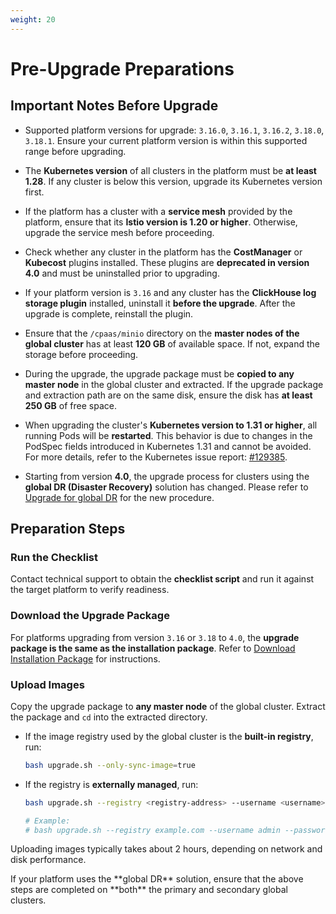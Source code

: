 ```yaml
---
weight: 20
---
```

# Pre-Upgrade Preparations

## Important Notes Before Upgrade

* Supported platform versions for upgrade: `3.16.0`, `3.16.1`, `3.16.2`, `3.18.0`, `3.18.1`.
  Ensure your current platform version is within this supported range before upgrading.

* The **Kubernetes version** of all clusters in the platform must be **at least 1.28**.
  If any cluster is below this version, upgrade its Kubernetes version first.

* If the platform has a cluster with a **service mesh** provided by the platform, ensure that its **Istio version is 1.20 or higher**. Otherwise, upgrade the service mesh before proceeding.

* Check whether any cluster in the platform has the **CostManager** or **Kubecost** plugins installed. These plugins are **deprecated in version 4.0** and must be uninstalled prior to upgrading.

* If your platform version is `3.16` and any cluster has the **ClickHouse log storage plugin** installed, uninstall it **before the upgrade**. After the upgrade is complete, reinstall the plugin.

* Ensure that the `/cpaas/minio` directory on the **master nodes of the global cluster** has at least **120 GB** of available space.
  If not, expand the storage before proceeding.

* During the upgrade, the upgrade package must be **copied to any master node** in the global cluster and extracted.
  If the upgrade package and extraction path are on the same disk, ensure the disk has **at least 250 GB** of free space.

* When upgrading the cluster's **Kubernetes version to 1.31 or higher**, all running Pods will be **restarted**. This behavior is due to changes in the PodSpec fields introduced in Kubernetes 1.31 and cannot be avoided. For more details, refer to the Kubernetes issue report: [#129385](https://github.com/kubernetes/kubernetes/issues/129385).

* Starting from version **4.0**, the upgrade process for clusters using the **global DR (Disaster Recovery)** solution has changed. Please refer to [Upgrade for global DR](./upgrade_dr.mdx) for the new procedure.

## Preparation Steps

<Steps>

### Run the Checklist

Contact technical support to obtain the **checklist script** and run it against the target platform to verify readiness.

### Download the Upgrade Package

For platforms upgrading from version `3.16` or `3.18` to `4.0`, the **upgrade package is the same as the installation package**.
Refer to [Download Installation Package](../install/prepare/download.mdx) for instructions.

### Upload Images

Copy the upgrade package to **any master node** of the global cluster. Extract the package and `cd` into the extracted directory.

* If the image registry used by the global cluster is the **built-in registry**, run:

  ```bash
  bash upgrade.sh --only-sync-image=true
  ```

* If the registry is **externally managed**, run:

  ```bash
  bash upgrade.sh --registry <registry-address> --username <username> --password <password> --only-sync-image=true

  # Example:
  # bash upgrade.sh --registry example.com --username admin --password password --only-sync-image=true
  ```

Uploading images typically takes about 2 hours, depending on network and disk performance.
</Steps>

<Directive type="info" title="INFO">
If your platform uses the **global DR** solution, ensure that the above steps are completed on **both** the primary and secondary global clusters.
</Directive>
